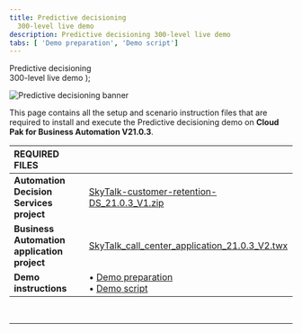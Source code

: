 ```yaml
---
title: Predictive decisioning
  300-level live demo
description: Predictive decisioning 300-level live demo
tabs: [ 'Demo preparation', 'Demo script']
---
```


  <span>
    Predictive decisioning <br/> 300-level live demo
  </span> );

![Predictive decisioning banner](./images/Predictive_Decisioning_Banner_V21.0.3.jpg)

<span id="top"></span>

This page contains all the setup and scenario instruction files that are required to install and execute the Predictive decisioning demo on **Cloud Pak for Business Automation V21.0.3**.

| REQUIRED FILES | |
| :---         | :--- |
| **Automation Decision Services project** | <a href="./SkyTalk-customer-retention-DS_21.0.3_V1.zip" target="_blank" rel="noreferrer">SkyTalk-customer-retention-DS_21.0.3_V1.zip</a> |
| **Business Automation application project** | <a href="./SkyTalk_call_center_application_21.0.3_V2.twx" target="_blank" rel="noreferrer">SkyTalk_call_center_application_21.0.3_V2.twx</a> |
| **Demo instructions** | • <a href="./demo-prep-v21.0.3.pdf" target="_blank" rel="noreferrer">Demo preparation</a> <br/> • <a href="./demo-script-v21.0.3.pdf" target="_blank" rel="noreferrer">Demo script</a> |

<br/>

***
